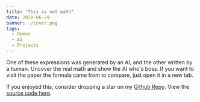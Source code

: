 ```yaml
---
title: "This is not math"
date: 2020-06-29
banner: ./cover.png
tags:
  - Demos
  - AI
  - Projects
---
```



<GuessWho />

One of these expressions was generated by an AI, and the other written by a
human. Uncover the real math and show the AI who's boss. If you want to visit
the paper the formula came from to compare, just open it in a new tab.

If you enjoyed this, consider dropping a star on my [Github
Repo](https://github.com/rvente/hexameter). View the [source code here](https://colab.research.google.com/drive/1VtUDFpGzlyhpOI4PphxwMkI3BLDBmuFD?usp=sharing).